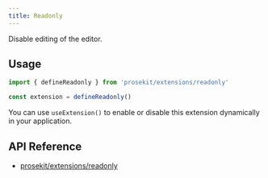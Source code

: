 ```yaml
---
title: Readonly
---
```



Disable editing of the editor.

<Demo story="readonly" />

## Usage

```ts twoslash
import { defineReadonly } from 'prosekit/extensions/readonly'

const extension = defineReadonly()
```

You can use `useExtension()` to enable or disable this extension dynamically in your application.

## API Reference

- [prosekit/extensions/readonly](/references/extensions/readonly)
